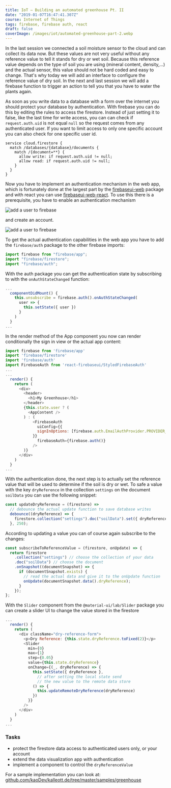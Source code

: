 ```yaml
---
title: IoT — Building an automated greenhouse Pt. II
date: "2019-01-07T16:47:41.307Z"
course: Internet of Things
tags: firebase, firebase auth, react
draft: false
coverImage: /images/iot/automated-greenhouse-part-2.webp
---
```


In the last session we connected a soil moisture sensor to the cloud and can
collect its data now. But these values are not very useful without any reference
value to tell it stands for dry or wet soil. Because this reference value
depends on the type of soil you are using (mineral content, density,...) and the
actual sensor, this value should not be hard coded and easy to change. That's
why today we will add an interface to configure the reference value of dry soil.
In the next and last session we will add a firebase function to trigger an
action to tell you that you have to water the plants again.

As soon as you write data to a database with a form over the internet you should
protect your database by authentication. With firebase you can do this by
editing the rules to access the firestore. Instead of just setting it to false,
like the last time for write access, you can can check if `request.auth.uid` is
not equal `null` so the request comes from any authenticated user. If you want
to limit access to only one specific account you can also check for one specific
user id.

```
service cloud.firestore {
  match /databases/{database}/documents {
    match /{document=**} {
      allow write: if request.auth.uid != null;
      allow read: if request.auth.uid != null;
    }
  }
}
```

Now you have to implement an authentication mechanism in the web app, which is
fortunately done at the largest part by the
[firebaseui-web](https://github.com/firebase/firebaseui-web) package and with
react you can use
[firebaseui-web-react](https://github.com/firebase/firebaseui-web-react). To use
this there is a prerequisite, you have to enable an authentication mechanism

![add a user to firebase](/images/iot/firebase-enable-auth.png)

and create an account.

![add a user to firebase](/images/iot/firebase-add-user.png)

To get the actual authentication capabilities in the web app you have to add the
`firebase/auth` package to the other firebase imports:

```js
import firebase from "firebase/app";
import "firebase/firestore";
import "firebase/auth";
```

With the auth package you can get the authentication state by subscribing to
with the `onAuthStateChanged` function:

```js
...
  componentDidMount() {
    this.unsubscribe = firebase.auth().onAuthStateChanged(
      user => {
        this.setState({ user })
      }
    )
  }
...
```

In the render method of the App component you now can render conditionally the
sign in view or the actual app content:

```js
import firebase from 'firebase/app'
import 'firebase/firestore'
import 'firebase/auth'
import FirebaseAuth from 'react-firebaseui/StyledFirebaseAuth'
...
...
  render() {
    return (
      <div>
        <header>
          <h1>My Greenhouse</h1>
        </header>
        {this.state.user ? (
          <AppContent />
        ) : (
            <FirebaseAuth
              uiConfig={{
              signInOptions: [firebase.auth.EmailAuthProvider.PROVIDER_ID]
            }}
              firebaseAuth={firebase.auth()}
            />
        )}
      </div>
    )
  }
...
```

With the authentication done, the next step is to actually set the reference
value that will be used to determine if the soil is dry or wet. To safe a value
with the key `dryReference` in the collection `settings` on the document
`soilData` you can use the following snippet:

```js
const updateDryReference = (firestore) =>
  // debounce the actual update function to save database writes
  debounce((dryReference) => {
    firestore.collection("settings").doc("soilData").set({ dryReference });
  }, 250);
```

According to updating a value you can of course again subscribe to the changes:

```js
const subscribeToReferenceValue = (firestore, onUpdate) => {
  return firestore
    .collection("settings") // choose the collection of your data
    .doc("soilData") // choose the document
    .onSnapshot((documentSnapshot) => {
      if (documentSnapshot.exists) {
        // read the actual data and give it to the onUpdate function
        onUpdate(documentSnapshot.data().dryReference);
      }
    });
};
```

With the `Slider` component from the `@material-ui/lab/Slider` package you can
create a slider UI to change the value stored in the firestore

```js
...
  render() {
    return (
      <div className="dry-reference-form">
        <p>Dry Reference: {this.state.dryReference.toFixed(2)}</p>
        <Slider
          min={0}
          max={1}
          step={0.05}
          value={this.state.dryReference}
          onChange={(_, dryReference) => {
            this.setState({ dryReference },
              // after setting the local state send
              // the new value to the remote data store
            () => {
              this.updateRemoteDryReference(dryReference)
            })
          }}
        />
      </div>
    )
  }
...
```

### Tasks

- protect the firestore data access to authenticated users only, or your account
- extend the data visualization app with authentication
- implement a component to control the `dryReferenceValue`

For a sample implementation you can look at:
[github.com/kaoDev/kalleott.de/tree/master/samples/greenhouse](https://github.com/kaoDev/kalleott.de/tree/master/samples/greenhouse)
